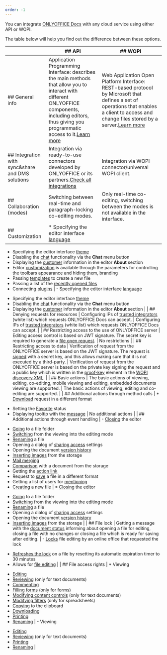 ```yaml
---
order: -1
---
```

You can integrate [ONLYOFFICE Docs](https://www.onlyoffice.com/office-suite.aspx) with any cloud service using either API or WOPI.

The table below will help you find out the difference between these options.

|                                                       | ## API                                                                                                                                                                                                                                                                                                                                                                                                                                                                                                                                                                                                                                                                                                                                                                                                                                                                                                                                                                                                                                                         | ## WOPI                                                                                                                                                                                                                                                                                                                                                                                                                                                                                                                                                       |
| ----------------------------------------------------- | -------------------------------------------------------------------------------------------------------------------------------------------------------------------------------------------------------------------------------------------------------------------------------------------------------------------------------------------------------------------------------------------------------------------------------------------------------------------------------------------------------------------------------------------------------------------------------------------------------------------------------------------------------------------------------------------------------------------------------------------------------------------------------------------------------------------------------------------------------------------------------------------------------------------------------------------------------------------------------------------------------------------------------------------------------------- | ------------------------------------------------------------------------------------------------------------------------------------------------------------------------------------------------------------------------------------------------------------------------------------------------------------------------------------------------------------------------------------------------------------------------------------------------------------------------------------------------------------------------------------------------------------- |
| ## General info                                       | Application Programming Interface: describes the main methods that allow you to interact with different ONLYOFFICE components, including editors, thus giving you programmatic access to it.[Learn more](/editors/basic)                                                                                                                                                                                                                                                                                                                                                                                                                                                                                                                                                                                                                                                                                                                                                                                                                                       | Web Application Open Platform Interface: REST-based protocol by Microsoft that defines a set of operations that enables a client to access and change files stored by a server.[Learn more](/editors/wopi/)                                                                                                                                                                                                                                                                                                                                                   |
| ## Integration with sync\&share and DMS solutions     | Integration via ready-to-use connectors developed by ONLYOFFICE or its partners.[Check all integrations](https://www.onlyoffice.com/all-connectors.aspx)                                                                                                                                                                                                                                                                                                                                                                                                                                                                                                                                                                                                                                                                                                                                                                                                                                                                                                       | Integration via WOPI connector/universal WOPI client.                                                                                                                                                                                                                                                                                                                                                                                                                                                                                                         |
| ## Collaboration (modes)                              | Switching between real-time and paragraph-locking co-editing modes.                                                                                                                                                                                                                                                                                                                                                                                                                                                                                                                                                                                                                                                                                                                                                                                                                                                                                                                                                                                            | Only real-time co-editing, switching between the modes is not available in the interface.                                                                                                                                                                                                                                                                                                                                                                                                                                                                     |
| ## Customization                                      | * Specifying the editor interface [language](/editors/config/editor#lang)
* Specifying the editor interface [theme](/editors/config/editor/customization#uiTheme)
* Disabling the [chat](/editors/config/editor/customization#chat) functionality via the **Chat** menu button
* Displaying the [customer](/editors/config/editor/customization#customer) information in the editor **About** section
* Editor [customization](/editors/config/editor/customization) is available through the parameters for controlling the toolbars appearance and hiding them, branding
* Passing [templates](/editors/config/editor#templates) to create a new file
* Passing a list of the [recently opened files](/editors/config/editor#recent)
* Connecting [plugins](/editors/config/editor/plugins)                                                                                                                                                                                                                                                                  | - Specifying the editor interface [language](/editors/wopi/discovery#ui)
- Specifying the editor interface [theme](/editors/wopi/discovery#thm)
- Disabling the [chat](/editors/wopi/discovery#dchat) functionality via the **Chat** menu button
- Displaying the [customer](/editors/wopi/restapi/checkfileinfo#BreadcrumbBrandUrl) information in the editor **About** section                                                                                                                                                                              |
| ## Denying requests for resources                     | Configuring IPs of [trusted integrators](/editors/wopi/#ip-filter) (white list) which requests ONLYOFFICE Docs can accept.                                                                                                                                                                                                                                                                                                                                                                                                                                                                                                                                                                                                                                                                                                                                                                                                                                                                                                                                     | Configuring IPs of [trusted integrators](/editors/wopi/#ip-filter) (white list) which requests ONLYOFFICE Docs can accept.                                                                                                                                                                                                                                                                                                                                                                                                                                    |
| ## Restricting access to the use of ONLYOFFICE server | Editing access control is based on JWT signature. The secret key is required to generate a [file open request](/editors/signature/browser).                                                                                                                                                                                                                                                                                                                                                                                                                                                                                                                                                                                                                                                                                                                                                                                                                                                                                                                    | No restrictions                                                                                                                                                                                                                                                                                                                                                                                                                                                                                                                                               |
| ## Restricting access to data                         | Verification of request from the ONLYOFFICE server is based on the JWT signature. The request is [signed](/editors/signature/request#callbackUrl) with a secret key, and this allows making sure that it is not executed by a third-party.                                                                                                                                                                                                                                                                                                                                                                                                                                                                                                                                                                                                                                                                                                                                                                                                                     | Verification of request from the ONLYOFFICE server is based on the private key signing the request and a public key which is written in the [proof-key](/editors/wopi/proofkeys) element in the [WOPI discovery XML](/editors/wopi/discovery).                                                                                                                                                                                                                                                                                                                |
| ## Basic actions                                      | The basic actions of viewing, editing, co-editing, mobile viewing and editing, embedded documents viewing are supported.                                                                                                                                                                                                                                                                                                                                                                                                                                                                                                                                                                                                                                                                                                                                                                                                                                                                                                                                       | The basic actions of viewing, editing and co-editing are supported.                                                                                                                                                                                                                                                                                                                                                                                                                                                                                           |
| ## Additional actions through method calls            | * [Download](/editors/methods#downloadAs) request in a different format
* Setting the [Favorite](/editors/methods#setFavorite) status
* Displaying tooltip with the [message](/editors/methods#showMessage)                                                                                                                                                                                                                                                                                                                                                                                                                                                                                                                                                                                                                                                                                                                                                                                                                                                    | No additional actions                                                                                                                                                                                                                                                                                                                                                                                                                                                                                                                                         |
| ## Additional actions through event handling          | - [Closing](/editors/config/events#onRequestClose) the editor
- [Going](/editors/config/editor/customization#goback) to a file folder
- [Switching](/editors/config/events#onRequestEditRights) from the viewing into the editing mode
- [Renaming](/editors/config/events#onRequestRename) a file
- Opening a dialog of [sharing access](/editors/config/events#onRequestSharingSettings) settings
- Opening the document [version history](/editors/config/events#onRequestHistory)
- [Inserting images](/editors/config/events#onRequestInsertImage) from the storage
- [Mail merging](/editors/config/events#onRequestMailMergeRecipients)
- [Comparison](/editors/config/events#onRequestCompareFile) with a document from the storage
- Getting the [action link](/editors/config/events#onMakeActionLink)
- Request to [save](/editors/config/events#onRequestSaveAs) a file in a different format
- Getting a list of users for [mentioning](/editors/config/events#onRequestUsers)
- [Creating](/editors/config/events#onRequestCreateNew) a new file | * [Closing](/editors/wopi/postmessage#UI_Close) the editor
* [Going](/editors/wopi/restapi/checkfileinfo#BreadcrumbFolderUrl) to a file folder
* [Switching](/editors/wopi/postmessage#UI_Edit) from the viewing into the editing mode
* [Renaming](/editors/wopi/postmessage#File_Rename) a file
* Opening a dialog of [sharing access](/editors/wopi/postmessage#UI_Sharing) settings
* Opening the document [version history](/editors/wopi/postmessage#UI_FileVersions)
* [Inserting images](/editors/wopi/postmessage#UI_InsertGraphic) from the storage |
| ## File lock                                          | Getting a message with the [document status](/editors/callback#status) informing about opening a file for editing, closing a file with no changes or closing a file which is ready for saving after editing.                                                                                                                                                                                                                                                                                                                                                                                                                                                                                                                                                                                                                                                                                                                                                                                                                                                   | - [Locks](/editors/wopi/restapi/lock) file editing by an online office that requested the lock
- [Refreshes the lock](/editors/wopi/restapi/refreshlock) on a file by resetting its automatic expiration timer to 30 minutes
- Allows for [file editing](/editors/wopi/restapi/unlock)                                                                                                                                                                                                                                                                        |
| ## File access rights                                 | * Viewing
* [Editing](/editors/config/document/permissions#edit)
* [Reviewing](/editors/config/document/permissions#review) (only for text documents)
* [Commenting](/editors/config/document/permissions#comment)
* [Filling forms](/editors/config/document/permissions#fillForms) (only for forms)
* [Modifying content controls](/editors/config/document/permissions#modifyContentControl) (only for text documents)
* [Modifying filters](/editors/config/document/permissions#modifyFilter) (only for spreadsheets)
* [Copying](/editors/config/document/permissions#copy) to the clipboard
* [Downloading](/editors/config/document/permissions#download)
* [Printing](/editors/config/document/permissions#print)
* [Renaming](/editors/config/document/permissions#rename)                                                                                                                                                                                                                                                                           | - Viewing
- [Editing](/editors/wopi/restapi/checkfileinfo#UserCanWrite)
- [Reviewing](/editors/wopi/restapi/checkfileinfo#UserCanReview) (only for text documents)
- [Printing](/editors/wopi/restapi/checkfileinfo#HidePrintOption)
- [Renaming](/editors/wopi/restapi/checkfileinfo#UserCanRename)                                                                                                                                                                                                                                                          |
